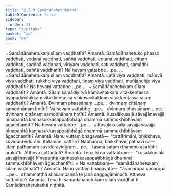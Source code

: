 ```yaml
---
title: "2.5.9 Samādānahetukathā"
tableOfContents: false
sidebar:
  order: 11
type: "tipitaka"
basket: "ab"
book: "kv"
---
```



<DynamicBreadcrumb />

<Division number="598" book="kv" bookNo="32" page="320">

<Paragraph number="1992" book="kv">
๐ Samādānahetukaṃ sīlaṃ vaḍḍhatīti? Āmantā. Samādānahetuko phasso vaḍḍhati, vedanā vaḍḍhati, saññā vaḍḍhati, cetanā vaḍḍhati, cittaṃ vaḍḍhati, saddhā vaḍḍhati, vīriyaṃ vaḍḍhati, sati vaḍḍhati, samādhi vaḍḍhati, paññā vaḍḍhatīti? Na hevaṃ vattabbe …pe… .
</Paragraph>

<Paragraph number="1993" book="kv">
๐ Samādānahetukaṃ sīlaṃ vaḍḍhatīti? Āmantā. Latā viya vaḍḍhati, māluvā viya vaḍḍhati, rukkho viya vaḍḍhati, tiṇaṃ viya vaḍḍhati, muñjapuñjo viya vaḍḍhatīti? Na hevaṃ vattabbe …pe… .
</Paragraph>

</Division>
<Division number="599" book="kv" bookNo="32" page="320">

<Paragraph number="1994" book="kv">
๐ Samādānahetukaṃ sīlaṃ vaḍḍhatīti? Āmantā. Sīlaṃ samādiyitvā kāmavitakkaṃ vitakkentassa byāpādavitakkaṃ vitakkentassa vihiṃsāvitakkaṃ vitakkentassa sīlaṃ vaḍḍhatīti? Āmantā. Dvinnaṃ phassānaṃ …pe…  dvinnaṃ cittānaṃ samodhānaṃ hotīti? Na hevaṃ vattabbe …pe…  dvinnaṃ phassānaṃ …pe…  dvinnaṃ cittānaṃ samodhānaṃ hotīti? Āmantā. Kusalākusalā sāvajjānavajjā hīnapaṇītā kaṇhasukkasappaṭibhāgā dhammā sammukhībhāvaṃ āgacchantīti? Na hevaṃ vattabbe …pe… .
</Paragraph>

<Paragraph number="1995" book="kv">
๐ Kusalākusalā sāvajjānavajjā hīnapaṇītā kaṇhasukkasappaṭibhāgā dhammā sammukhībhāvaṃ āgacchantīti? Āmantā. Nanu vuttaṃ bhagavatā—  “cattārimāni, bhikkhave, suvidūravidūrāni. Katamāni cattāri? Nabhañca, bhikkhave, pathavī ca—  idaṃ paṭhamaṃ suvidūravidūraṃ …pe…  tasmā sataṃ dhammo asabbhi ārakā”ti. Attheva suttantoti? Āmantā. Tena hi na vattabbaṃ—  “kusalākusalā sāvajjānavajjā hīnapaṇītā kaṇhasukkasappaṭibhāgā dhammā sammukhībhāvaṃ āgacchantī”ti.
</Paragraph>

</Division>
<Division number="600" book="kv" bookNo="32" page="321">

<Paragraph number="1996" book="kv">
× Na vattabbaṃ—  “samādānahetukaṃ sīlaṃ vaḍḍhatī”ti? Āmantā. Nanu vuttaṃ bhagavatā—  “ārāmaropā vanaropā …pe…  dhammaṭṭhā sīlasampannā te janā saggagāmino”ti. Attheva suttantoti? Āmantā. Tena hi samādānahetukaṃ sīlaṃ vaḍḍhatīti.

</Paragraph>
</Division>

<Paragraph number="1997" type="center" book="kv">
Samādānahetukathā niṭṭhitā.
</Paragraph>